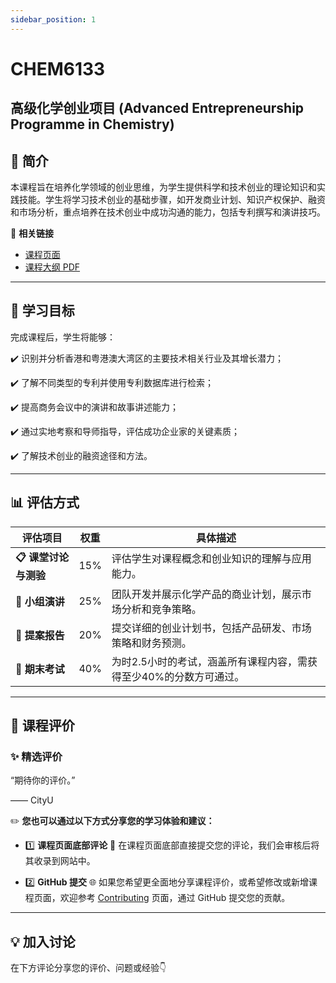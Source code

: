 ```yaml
---
sidebar_position: 1
---
```


# CHEM6133
## 高级化学创业项目 (Advanced Entrepreneurship Programme in Chemistry)

## **📘 简介**
本课程旨在培养化学领域的创业思维，为学生提供科学和技术创业的理论知识和实践技能。学生将学习技术创业的基础步骤，如开发商业计划、知识产权保护、融资和市场分析，重点培养在技术创业中成功沟通的能力，包括专利撰写和演讲技巧。

🔗 **相关链接**
- [课程页面](https://www.cityu.edu.hk/catalogue/pg/202526/course/CHEM6133.htm)
- [课程大纲 PDF](https://www.cityu.edu.hk/catalogue/pg/202526/course/CHEM6133.pdf)

---

## **🎯 学习目标**

完成课程后，学生将能够：

✔️ 识别并分析香港和粤港澳大湾区的主要技术相关行业及其增长潜力；

✔️ 了解不同类型的专利并使用专利数据库进行检索；

✔️ 提高商务会议中的演讲和故事讲述能力；

✔️ 通过实地考察和导师指导，评估成功企业家的关键素质；

✔️ 了解技术创业的融资途径和方法。

---

## **📊 评估方式**

| **评估项目**              | **权重** | **具体描述**                                                                                       |
|--------------------------|---------|---------------------------------------------------------------------------------------------------|
| **📋 课堂讨论与测验**       | 15%      | 评估学生对课程概念和创业知识的理解与应用能力。                                                       |
| **📂 小组演讲**           | 25%      | 团队开发并展示化学产品的商业计划，展示市场分析和竞争策略。                                               |
| **📂 提案报告**           | 20%      | 提交详细的创业计划书，包括产品研发、市场策略和财务预测。                                                |
| **📝 期末考试**           | 40%      | 为时2.5小时的考试，涵盖所有课程内容，需获得至少40%的分数方可通过。                                         |

---

## **💬 课程评价**

### ✨ **精选评价**
<div className={commentStyles.commentBox}>
    <p className={commentStyles.commentText}>
        “期待你的评价。”
    </p>
    <p className={commentStyles.commentAuthor}>—— CityU</p>
</div>

✏️ **您也可以通过以下方式分享您的学习体验和建议：**

- 1️⃣ **课程页面底部评论**
💬 在课程页面底部直接提交您的评论，我们会审核后将其收录到网站中。

- 2️⃣ **GitHub 提交**
🌐 如果您希望更全面地分享课程评价，或希望修改或新增课程页面，欢迎参考 [Contributing](/contributing) 页面，通过 GitHub 提交您的贡献。

---

## **💡 加入讨论**

在下方评论分享您的评价、问题或经验👇
<Utterances />
